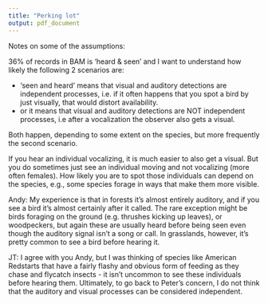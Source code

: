 ```yaml
---
title: "Perking lot"
output: pdf_document
---
```



Notes on some of the assumptions:

36% of records in BAM is 'heard & seen' and I want to understand how likely the following 2 scenarios are:

- 'seen and heard' means that visual and auditory detections are independent processes, i.e. if it often happens that you spot a bird by just visually, that would distort availability.
- or it means that visual and auditory detections are NOT independent processes, i.e after a vocalization the observer also gets a visual.

Both happen, depending to some extent on the species, but more frequently the second scenario.

If you hear an individual vocalizing, it is much easier to also get a visual. But you do sometimes just see an individual moving and not vocalizing (more often females). How likely you are to spot those individuals can depend on the species, e.g., some species forage in ways that make them more visible.

Andy: My experience is that in forests it's almost entirely auditory, and if you see a bird it's almost certainly after it called. The rare exception might be birds foraging on the ground (e.g. thrushes kicking up leaves), or woodpeckers, but again these are usually heard before being seen even though the auditory signal isn't a song or call. In grasslands, however, it's pretty common to see a bird before hearing it.

JT: I agree with you Andy, but I was thinking of species like American Redstarts that have a fairly flashy and obvious form of feeding as they chase and flycatch insects - it isn't uncommon to see these individuals before hearing them. Ultimately, to go back to Peter's concern, I do not think that the auditory and visual processes can be considered independent.

